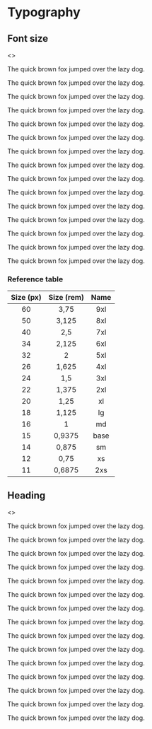 
<Meta title="Typography" />

# Typography

## Font size

<Preview>
  <Story name="Font size">
    <>
      <p className="text-2xs truncate">The quick brown fox jumped over the lazy dog.</p>
      <p className="text-xs truncate">The quick brown fox jumped over the lazy dog.</p>
      <p className="text-sm truncate">The quick brown fox jumped over the lazy dog.</p>
      <p className="text-base truncate">The quick brown fox jumped over the lazy dog.</p>
      <p className="text-md truncate">The quick brown fox jumped over the lazy dog.</p>
      <p className="text-lg truncate">The quick brown fox jumped over the lazy dog.</p>
      <p className="text-xl truncate">The quick brown fox jumped over the lazy dog.</p>
      <p className="text-2xl truncate">The quick brown fox jumped over the lazy dog.</p>
      <p className="text-3xl truncate">The quick brown fox jumped over the lazy dog.</p>
      <p className="text-4xl truncate">The quick brown fox jumped over the lazy dog.</p>
      <p className="text-5xl truncate">The quick brown fox jumped over the lazy dog.</p>
      <p className="text-6xl truncate">The quick brown fox jumped over the lazy dog.</p>
      <p className="text-7xl truncate">The quick brown fox jumped over the lazy dog.</p>
      <p className="text-8xl truncate">The quick brown fox jumped over the lazy dog.</p>
      <p className="text-9xl truncate">The quick brown fox jumped over the lazy dog.</p>
    </>
  </Story>
</Preview>

### Reference table

| **Size (px)** | **Size (rem)** | **Name** |
| :-----------: | :------------: | :------: |
|      60       |      3,75      |   9xl    |
|      50       |     3,125      |   8xl    |
|      40       |      2,5       |   7xl    |
|      34       |     2,125      |   6xl    |
|      32       |       2        |   5xl    |
|      26       |     1,625      |   4xl    |
|      24       |      1,5       |   3xl    |
|      22       |     1,375      |   2xl    |
|      20       |      1,25      |    xl    |
|      18       |     1,125      |    lg    |
|      16       |       1        |    md    |
|      15       |     0,9375     |   base   |
|      14       |     0,875      |    sm    |
|      12       |      0,75      |    xs    |
|      11       |     0,6875     |   2xs    |

## Heading

<Preview>
  <Story name="Heading">
    <>
      <p className="heading text-2xs truncate">The quick brown fox jumped over the lazy dog.</p>
      <p className="heading text-xs truncate">The quick brown fox jumped over the lazy dog.</p>
      <p className="heading text-sm truncate">The quick brown fox jumped over the lazy dog.</p>
      <p className="heading text-base truncate">The quick brown fox jumped over the lazy dog.</p>
      <p className="heading text-md truncate">The quick brown fox jumped over the lazy dog.</p>
      <p className="heading text-lg truncate">The quick brown fox jumped over the lazy dog.</p>
      <p className="heading text-xl truncate">The quick brown fox jumped over the lazy dog.</p>
      <p className="heading text-2xl truncate">The quick brown fox jumped over the lazy dog.</p>
      <p className="heading text-3xl truncate">The quick brown fox jumped over the lazy dog.</p>
      <p className="heading text-4xl truncate">The quick brown fox jumped over the lazy dog.</p>
      <p className="heading text-5xl truncate">The quick brown fox jumped over the lazy dog.</p>
      <p className="heading text-6xl truncate">The quick brown fox jumped over the lazy dog.</p>
      <p className="heading text-7xl truncate">The quick brown fox jumped over the lazy dog.</p>
      <p className="heading text-8xl truncate">The quick brown fox jumped over the lazy dog.</p>
      <p className="heading text-9xl truncate">The quick brown fox jumped over the lazy dog.</p>
    </>
  </Story>
</Preview>
